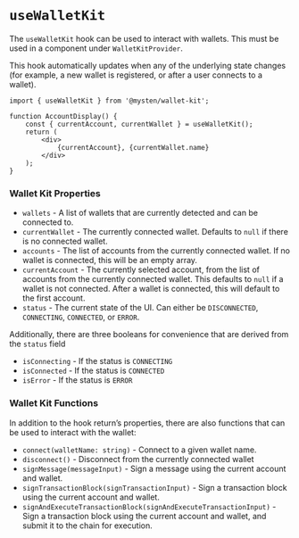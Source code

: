 # `useWalletKit`

The `useWalletKit` hook can be used to interact with wallets. This must be used in a component under
`WalletKitProvider`.

This hook automatically updates when any of the underlying state changes (for example, a new wallet
is registered, or after a user connects to a wallet).

```tsx
import { useWalletKit } from '@mysten/wallet-kit';

function AccountDisplay() {
	const { currentAccount, currentWallet } = useWalletKit();
	return (
		<div>
			{currentAccount}, {currentWallet.name}
		</div>
	);
}
```

### Wallet Kit Properties

- `wallets` - A list of wallets that are currently detected and can be connected to.
- `currentWallet` - The currently connected wallet. Defaults to `null` if there is no connected
  wallet.
- `accounts` - The list of accounts from the currently connected wallet. If no wallet is connected,
  this will be an empty array.
- `currentAccount` - The currently selected account, from the list of accounts from the currently
  connected wallet. This defaults to `null` if a wallet is not connected. After a wallet is
  connected, this will default to the first account.
- `status` - The current state of the UI. Can either be `DISCONNECTED`, `CONNECTING`, `CONNECTED`,
  or `ERROR`.

Additionally, there are three booleans for convenience that are derived from the `status` field

- `isConnecting` - If the status is `CONNECTING`
- `isConnected` - If the status is `CONNECTED`
- `isError` - If the status is `ERROR`

### Wallet Kit Functions

In addition to the hook return’s properties, there are also functions that can be used to interact
with the wallet:

- `connect(walletName: string)` - Connect to a given wallet name.
- `disconnect()` - Disconnect from the currently connected wallet
- `signMessage(messageInput)` - Sign a message using the current account and wallet.
- `signTransactionBlock(signTransactionInput)` - Sign a transaction block using the current account
  and wallet.
- `signAndExecuteTransactionBlock(signAndExecuteTransactionInput)` - Sign a transaction block using
  the current account and wallet, and submit it to the chain for execution.

